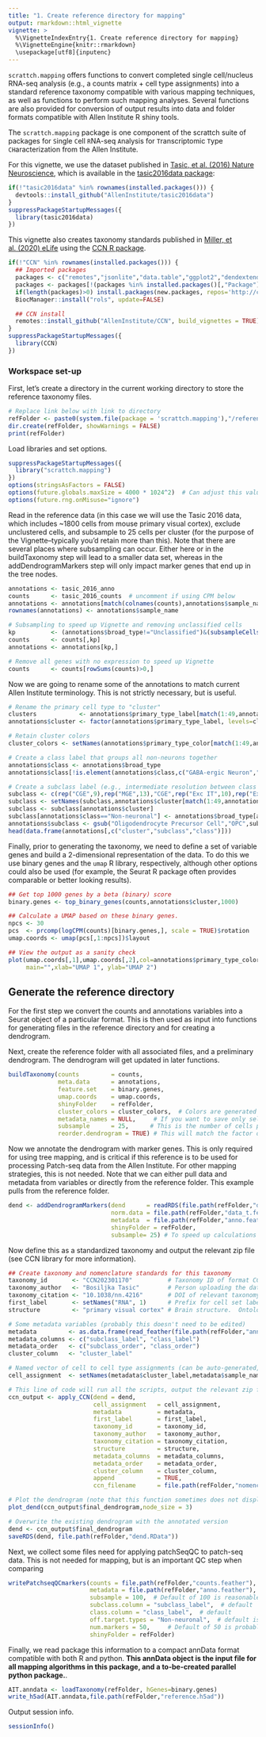 ```yaml
---
title: "1. Create reference directory for mapping"
output: rmarkdown::html_vignette
vignette: >
  %\VignetteIndexEntry{1. Create reference directory for mapping}
  %\VignetteEngine{knitr::rmarkdown}
  \usepackage[utf8]{inputenc} 
---
```

  
`scrattch.mapping` offers functions to convert completed single cell/nucleus RNA-seq analysis (e.g., a counts matrix + cell type assignments) into a standard reference taxonomy compatible with various mapping techniques, as well as functions to perform such mapping analyses.  Several functions are also provided for conversion of output results into data and folder formats compatible with Allen Institute R shiny tools.  
  
The `scrattch.mapping` package is one component of the scrattch suite of packages for `S`ingle `C`ell `R`NA-seq `A`nalysis for `T`ranscriptomic `T`ype `CH`aracterization from the Allen Institute.  
  
For this vignette, we use the dataset published in [Tasic, et al. (2016) Nature Neuroscience](https://www.ncbi.nlm.nih.gov/pmc/articles/PMC4985242/), which is available in the [tasic2016data package](https://github.com/AllenInstitute/tasic2016data):  
  
```r
if(!"tasic2016data" %in% rownames(installed.packages())) {
  devtools::install_github("AllenInstitute/tasic2016data")
}
suppressPackageStartupMessages({
  library(tasic2016data)
})
```
  
  
This vignette also creates taxonomy standards published in [Miller, et al. (2020) eLife](https://elifesciences.org/articles/59928) using the [CCN R package](https://github.com/AllenInstitute/CCN).
  
```r
if(!"CCN" %in% rownames(installed.packages())) {
  ## Imported packages
  packages <- c("remotes","jsonlite","data.table","ggplot2","dendextend","dplyr","BiocManager")
  packages <- packages[!(packages %in% installed.packages()[,"Package"])]
  if(length(packages)>0) install.packages(new.packages, repos='http://cran.us.r-project.org')
  BiocManager::install("rols", update=FALSE)

  ## CCN install
  remotes::install_github("AllenInstitute/CCN", build_vignettes = TRUE)
}
suppressPackageStartupMessages({
  library(CCN)
})
```
  
  
### Workspace set-up  
  
First, let's create a directory in the current working directory to store the reference taxonomy files.  
  
```r
# Replace link below with link to directory
refFolder <- paste0(system.file(package = 'scrattch.mapping'),"/reference/") 
dir.create(refFolder, showWarnings = FALSE)
print(refFolder)
```

  
Load libraries and set options.  
  
```r
suppressPackageStartupMessages({
  library("scrattch.mapping")
})
options(stringsAsFactors = FALSE)
options(future.globals.maxSize = 4000 * 1024^2)  # Can adjust this value if needed, depending on number of cells
options(future.rng.onMisuse="ignore")
```
  
  
Read in the reference data (in this case we will use the Tasic 2016 data, which includes ~1800 cells from mouse primary visual cortex), exclude unclustered cells, and subsample to 25 cells per cluster (for the purpose of the Vignette--typically you'd retain more than this).  Note that there are several places where subsampling can occur.  Either here or in the buildTaxonomy step will lead to a smaller data set, whereas in the addDendrogramMarkers step will only impact marker genes that end up in the tree nodes.  
  
```r
annotations <- tasic_2016_anno
counts      <- tasic_2016_counts  # uncomment if using CPM below
annotations <- annotations[match(colnames(counts),annotations$sample_name),]  # Put them in the correct order
rownames(annotations) <- annotations$sample_name  

# Subsampling to speed up Vignette and removing unclassified cells 
kp          <- (annotations$broad_type!="Unclassified")&(subsampleCells(annotations$primary_type_label,25,seed = 1))
counts      <- counts[,kp]
annotations <- annotations[kp,]

# Remove all genes with no expression to speed up Vignette
counts      <- counts[rowSums(counts)>0,]
```
  
  
Now we are going to rename some of the annotations to match current Allen Institute terminology.  This is not strictly necessary, but is useful.  
  
```r
# Rename the primary cell type to "cluster"
clusters            <- annotations$primary_type_label[match(1:49,annotations$primary_type_id)]
annotations$cluster <- factor(annotations$primary_type_label, levels=clusters)

# Retain cluster colors
cluster_colors <- setNames(annotations$primary_type_color[match(1:49,annotations$primary_type_id)], clusters)

# Create a class label that groups all non-neurons together
annotations$class <- annotations$broad_type
annotations$class[!is.element(annotations$class,c("GABA-ergic Neuron","Glutamatergic Neuron"))] = "Non-neuronal"

# Create a subclass label (e.g., intermediate resolution between class and cell type)
subclass <- c(rep("CGE",9),rep("MGE",13),"CGE",rep("Exc IT",10),rep("Exc non-IT",9),rep("NN",7))
subclass <- setNames(subclass,annotations$cluster[match(1:49,annotations$cluster_id)])
subclass <- subclass[annotations$cluster]
subclass[annotations$class=="Non-neuronal"] <- annotations$broad_type[annotations$class=="Non-neuronal"]
annotations$subclass <- gsub("Oligodendrocyte Precursor Cell","OPC",subclass)
head(data.frame(annotations[,c("cluster","subclass","class")]))
```
  
  
Finally, prior to generating the taxonomy, we need to define a set of variable genes and build a 2-dimensional representation of the data.  To do this we use binary genes and the `umap` R library, respectively, although other options could also be used (for example, the Seurat R package often provides comparable or better looking results).  
  
```r
## Get top 1000 genes by a beta (binary) score
binary.genes <- top_binary_genes(counts,annotations$cluster,1000)

## Calculate a UMAP based on these binary genes.
npcs <- 30
pcs  <- prcomp(logCPM(counts)[binary.genes,], scale = TRUE)$rotation
umap.coords <- umap(pcs[,1:npcs])$layout

## View the output as a sanity check
plot(umap.coords[,1],umap.coords[,2],col=annotations$primary_type_color, pch=19, cex=0.5,
     main="",xlab="UMAP 1", ylab="UMAP 2")
```
  
  
## Generate the reference directory
  
For the first step we convert the counts and annotations variables into a Seurat object of a particular format.  This is then used as input into functions for generating files in the reference directory and for creating a dendrogram.
 
Next, create the reference folder with all associated files, and a preliminary dendrogram.  The dendrogram will get updated in later functions.
  
```r
buildTaxonomy(counts         = counts,
              meta.data      = annotations,
              feature.set    = binary.genes,
              umap.coords    = umap.coords,
              shinyFolder    = refFolder,
              cluster_colors = cluster_colors,  # Colors are generated if not provided
              metadata_names = NULL,     # If you want to save only selected metadata columns
              subsample      = 25,      # This is the number of cells per cluster (in this case redundant with above)
              reorder.dendrogram = TRUE) # This will match the factor order of the clusters to the extent possible
```
  
  
Now we annotate the dendrogram with marker genes.  This is only required for using tree mapping, and is critical if this reference is to be used for processing Patch-seq data from the Allen Institute.  For other mapping strategies, this is not needed.  Note that we can either pull data and metadata from variables or directly from the reference folder.  This example pulls from the reference folder.  
  
```r
dend <- addDendrogramMarkers(dend      = readRDS(file.path(refFolder,"dend.RData")), 
                             norm.data = file.path(refFolder,"data_t.feather"),
                             metadata  = file.path(refFolder,"anno.feather"),
                             shinyFolder = refFolder, 
                             subsample= 25) # To speed up calculations a bit, but again redundant with above.
```

  
Now define this as a standardized taxonomy and output the relevant zip file (see CCN library for more information).    
  
```r
## Create taxonomy and nomenclature standards for this taxonomy
taxonomy_id       <- "CCN202301170"          # Taxonomy ID of format CCN<YYYYMMDD><T>
taxonomy_author   <- "Bosiljka Tasic"        # Person uploading the data and taxonomy
taxonomy_citation <- "10.1038/nn.4216"       # DOI of relevant taxonomy citation, if any
first_label       <- setNames("RNA", 1)      # Prefix for cell set label (adjust text label only)
structure         <- "primary visual cortex" # Brain structure.  Ontology tag is auto-generated.

# Some metadata variables (probably this doesn't need to be edited)
metadata         <- as.data.frame(read_feather(file.path(refFolder,"anno.feather")))
metadata_columns <- c("subclass_label", "class_label")
metadata_order   <- c("subclass_order", "class_order")  
cluster_column   <- "cluster_label" 

# Named vector of cell to cell type assignments (can be auto-generated, but better to include)
cell_assignment  <- setNames(metadata$cluster_label,metadata$sample_name)

# This line of code will run all the scripts, output the relevant zip file to nomenclature.zip in your working directory, and return the same variables for further manipulation in R.
ccn_output <- apply_CCN(dend = dend,
                        cell_assignment   = cell_assignment,
                        metadata          = metadata,
                        first_label       = first_label,
                        taxonomy_id       = taxonomy_id,
                        taxonomy_author   = taxonomy_author,
                        taxonomy_citation = taxonomy_citation,
                        structure         = structure,
                        metadata_columns  = metadata_columns,
                        metadata_order    = metadata_order,
                        cluster_column    = cluster_column,
                        append            = TRUE,
                        ccn_filename      = file.path(refFolder,"nomenclature.zip"))

# Plot the dendrogram (note that this function sometimes does not display the root node correctly)
plot_dend(ccn_output$final_dendrogram,node_size = 3)

# Overwrite the existing dendrogram with the annotated version
dend <- ccn_output$final_dendrogram
saveRDS(dend, file.path(refFolder,"dend.RData")) 
```
  
  
Next, we collect some files need for applying patchSeqQC to patch-seq data. This is not needed for mapping, but is an important QC step when comparing  

```r
writePatchseqQCmarkers(counts = file.path(refFolder,"counts.feather"),  # can also read matrix directly
                       metadata = file.path(refFolder,"anno.feather"),  # can also read matrix directly
                       subsample = 100,  # Default of 100 is reasonable
                       subclass.column = "subclass_label",  # default
                       class.column = "class_label",  # default
                       off.target.types = "Non-neuronal",  # default is various iterations of non-neuronal
                       num.markers = 50,     # Default of 50 is probably fine
                       shinyFolder = refFolder)
```
  
  
Finally, we read package this information to a compact annData format compatible with both R and python.  **This annData object is the input file for all mapping algorithms in this package, and a to-be-created parallel python package.**.  
  
```r
AIT.anndata <- loadTaxonomy(refFolder, hGenes=binary.genes)
write_h5ad(AIT.anndata,file.path(refFolder,"reference.h5ad"))
```
  
Output session info.  
  
```r
sessionInfo()
```

